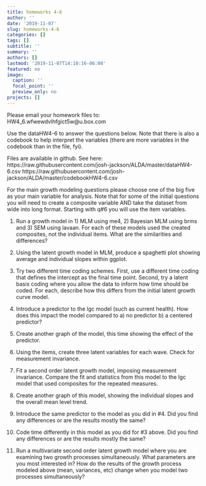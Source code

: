 ```yaml
---
title: homeworks 4-6
author: ''
date: '2019-11-07'
slug: homeworks-4-6
categories: []
tags: []
subtitle: ''
summary: ''
authors: []
lastmod: '2019-11-07T14:10:16-06:00'
featured: no
image:
  caption: ''
  focal_point: ''
  preview_only: no
projects: []
---
```


Please email your homework files to: HW4_6.wfwewdvlhfgict5w@u.box.com

Use the dataHW4-6 to answer the questions below. Note that there is also a codebook to help interpret the variables (there are more variables in the codebook than in the file, fyi).

Files are available in github. See here: https://raw.githubusercontent.com/josh-jackson/ALDA/master/dataHW4-6.csv
https://raw.githubusercontent.com/josh-jackson/ALDA/master/codebookHW4-6.csv

For the main growth modeling questions please choose one of the big five as your main variable for analysis. Note that for some of the initial questions you will need to create a composite variable AND take the dataset from wide into long format. Starting with q#6 you will use the item variables. 

1. Run a growth model in 1) MLM using me4, 2) Bayesian MLM using brms and 3) SEM using lavaan. For each of these models used the created composites, not the individual items. What are the similarities and differences? 

2. Using the latent growth model in MLM, produce a spaghetti plot showing average and individual slopes within ggplot. 

3. Try two different time coding schemes. First, use a different time coding that defines the intercept as the final time point. Second, try a latent basis coding where you allow the data to inform how time should be coded. For each, describe how this differs from the initial latent growth curve model. 

4. Introduce a predictor to the lgc model (such as current health). How does this impact the model compared to a) no predictor b) a centered predictor? 

5. Create another graph of the model, this time showing the effect of the predictor. 

6. Using the items, create three latent variables for each wave. Check for measurement invariance. 

7. Fit a second order latent growth model, imposing measurement invariance. Compare the fit and statistics from this model to the lgc model that used composites for the repeated measures. 

8. Create another graph of this model, showing the individual slopes and the overall mean level trend. 

9. Introduce the same predictor to the model as you did in #4. Did you find any differences or are the results mostly the same? 

10. Code time differently in this model as you did for #3 above. Did you find any differences or are  the results mostly the same? 

11. Run a multivariate second order latent growth model where you are examining two growth processes simultaneously. What parameters are you most interested in? How do the results of the growth process modeled above (mean, variances, etc) change when you model two processes simultaneously? 